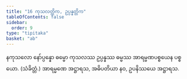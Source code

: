 ```yaml
---
title: "16 ကုသလတ္တိက, ဥပ္ပန္နတ္တိက"
tableOfContents: false
sidebar:
  order: 9
type: "tipitaka"
basket: "ab"
---
```



<DynamicBreadcrumb />

<Division number="20">

<Paragraph number="69">
နကုသလော နော်ပ္ပန္နော ဓမ္မော ကုသလဿ ဥပ္ပန္နဿ ဓမ္မဿ အာရမ္မဏပစ္စယေန ပစ္စယော. (သံခိတ္တံ.)
</Paragraph>

<Paragraph number="70">
အာရမ္မဏေ အဋ္ဌာရသ, အဓိပတိယာ နဝ, ဥပနိဿယေ အဋ္ဌာရသ.
</Paragraph>
</Division>